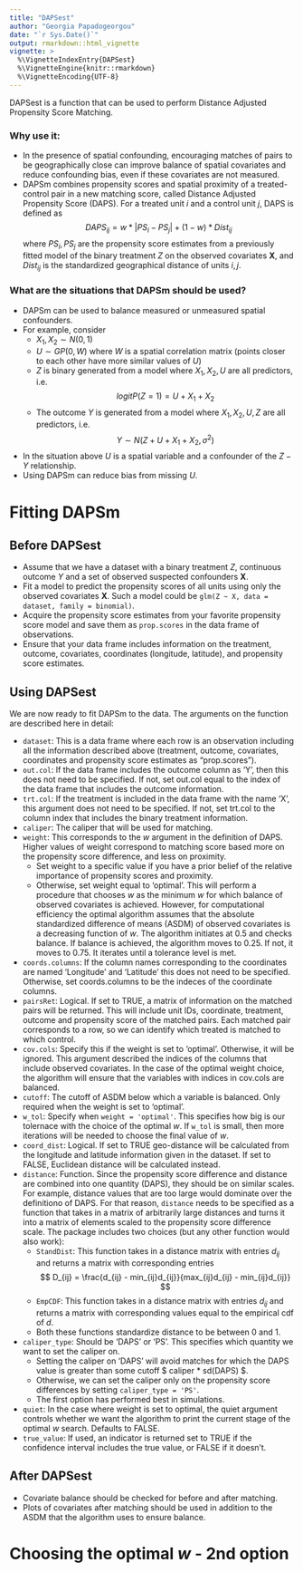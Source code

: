 ```yaml
---
title: "DAPSest"
author: "Georgia Papadogeorgou"
date: "`r Sys.Date()`"
output: rmarkdown::html_vignette
vignette: >
  %\VignetteIndexEntry{DAPSest}
  %\VignetteEngine{knitr::rmarkdown}
  %\VignetteEncoding{UTF-8}
---
```


DAPSest is a function that can be used to perform Distance Adjusted Propensity Score Matching.

### Why use it:

- In the presence of spatial confounding, encouraging matches of pairs to be geographically close can improve balance of spatial covariates and reduce confounding bias, even if these covariates are not measured.
- DAPSm combines propensity scores and spatial proximity of a treated-control pair in a new matching score, called Distance Adjusted Propensity Score (DAPS). For a treated unit $i$ and a control unit $j$, DAPS is defined as
$$ DAPS_{ij} = w * |PS_i - PS_j| + (1-w) * Dist_{ij} $$
where $PS_i, PS_j$ are the propensity score estimates from a previously fitted model of the binary treatment $Z$ on the observed covariates **X**, and $Dist_{ij}$ is the standardized geographical distance of units $i, j$.


### What are the situations that DAPSm should be used?

- DAPSm can be used to balance measured or unmeasured spatial confounders.
- For example, consider
    - $X_1, X_2 \sim N(0, 1)$
    - $U \sim GP(0, W)$ where $W$ is a spatial correlation matrix (points closer to each other have more similar values of $U$)
    - $Z$ is binary generated from a model where $X_1, X_2, U$ are all predictors, i.e.
    $$ logit P(Z = 1) = U + X_1 + X_2 $$
    - The outcome $Y$ is generated from a model where $X_1, X_2, U, Z$ are all predictors, i.e.
    $$ Y \sim N(Z + U + X_1 + X_2, \sigma^2) $$
- In the situation above $U$ is a spatial variable and a confounder of the $Z-Y$ relationship.
- Using DAPSm can reduce bias from missing $U$.


# Fitting DAPSm

## Before DAPSest

- Assume that we have a dataset with a binary treatment $Z$, continuous outcome $Y$ and a set of observed suspected confounders **X**.
- Fit a model to predict the propensity scores of all units using only the observed covariates **X**. Such a model could be
``` glm(Z ~ X, data = dataset, family = binomial) ```.
- Acquire the propensity score estimates from your favorite propensity score model and save them as ```prop.scores``` in the data frame of observations.
- Ensure that your data frame includes information on the treatment, outcome, covariates, coordinates (longitude, latitude), and propensity score estimates.


## Using DAPSest
We are now ready to fit DAPSm to the data. The arguments on the function are described here in detail:

- ```dataset```: This is a data frame where each row is an observation including all the information described above (treatment, outcome, covariates, coordinates and propensity score estimates as "prop.scores").
- ```out.col```: If the data frame includes the outcome column as 'Y', then this does not need to be specified. If not, set out.col equal to the index of the data frame that includes the outcome information.
- ```trt.col```: If the treatment is included in the data frame with the name 'X', this argument does not need to be specified. If not, set trt.col to the column index that includes the binary treatment information.
- ```caliper```: The caliper that will be used for matching.
- ```weight```: This corresponds to the $w$ argument in the definition of DAPS. Higher values of weight correspond to matching score based more on the propensity score difference, and less on proximity.
    - Set weight to a specific value if you have a prior belief of the relative importance of propensity scores and proximity.
    - Otherwise, set weight equal to 'optimal'. This will perform a procedure that chooses $w$ as the minimum $w$ for which balance of observed covariates is achieved. However, for computational efficiency the optimal algorithm assumes that the absolute standardized difference of means (ASDM) of observed covariates is a decreasing function of $w$. The algorithm initiates at 0.5 and checks balance. If balance is achieved, the algorithm moves to 0.25. If not, it moves to 0.75. It iterates until a tolerance level is met.
- ```coords.columns```: If the column names corresponding to the coordinates are named 'Longitude' and 'Latitude' this does not need to be specified. Otherwise, set coords.columns to be the indeces of the coordinate columns.
- ```pairsRet```: Logical. If set to TRUE, a matrix of information on the matched pairs will be returned. This will include unit IDs, coordinate, treatment, outcome and propensity score of the matched pairs. Each matched pair corresponds to a row, so we can identify which treated is matched to which control.
- ```cov.cols```: Specify this if the weight is set to 'optimal'. Otherwise, it will be ignored. This argument described the indices of the columns that include observed covariates. In the case of the optimal weight choice, the algorithm will ensure that the variables with indices in cov.cols are balanced.
- ```cutoff```: The cutoff of ASDM below which a variable is balanced. Only required when the weight is set to 'optimal'.
- ```w_tol```: Specify when ```weight = 'optimal'```. This specifies how big is our tolernace with the choice of the optimal $w$. If ```w_tol``` is small, then more iterations will be needed to choose the final value of $w$.
- ```coord_dist```: Logical. If set to TRUE geo-distance will be calculated from the longitude and latitude information given in the dataset. If set to FALSE, Euclidean distance will be calculated instead.
- ```distance```: Function. Since the propensity score difference and distance are combined into one quantity (DAPS), they should be on similar scales. For example, distance values that are too large would dominate over the definitiono of DAPS. For that reason, ```distance``` needs to be specified as a function that takes in a matrix of arbitrarily large distances and turns it into a matrix of elements scaled to the propensity score difference scale. The package includes two choices (but any other function would also work):
    - ```StandDist```: This function takes in a distance matrix with entries $d_{ij}$ and returns a matrix with corresponding entries
    $$ D_{ij} = \frac{d_{ij} - min_{ij}d_{ij}}{max_{ij}d_{ij} - min_{ij}d_{ij}} $$
    - ```EmpCDF```: This function takes in a distance matrix with entries $d_{ij}$ and returns a matrix with corresponding values equal to the empirical cdf of $d$.
    - Both these functions standardize distance to be between 0 and 1.
- ```caliper_type```: Should be 'DAPS' or 'PS'. This specifies which quantity we want to set the caliper on.
    - Setting the caliper on 'DAPS' will avoid matches for which the DAPS value is greater than some cutoff $ caliper * sd(DAPS) $.
    - Otherwise, we can set the caliper only on the propensity score differences by setting ```caliper_type = 'PS'```.
    - The first option has performed best in simulations.
- ```quiet```: In the case where weight is set to optimal, the quiet argument controls whether we want the algorithm to print the current stage of the optimal $w$ search. Defaults to FALSE.
- ```true_value```: If used, an indicator is returned set to TRUE if the confidence interval includes the true value, or FALSE if it doesn't.


## After DAPSest
- Covariate balance should be checked for before and after matching.
- Plots of covariates after matching should be used in addition to the ASDM that the algorithm uses to ensure balance.


# Choosing the optimal $w$ - 2nd option



